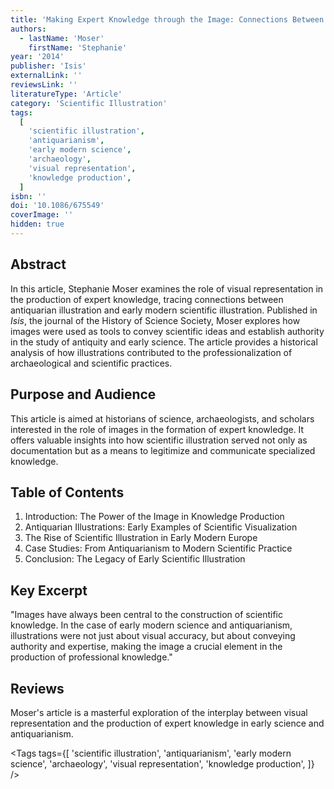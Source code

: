 ```yaml
---
title: 'Making Expert Knowledge through the Image: Connections Between Antiquarian and Early Modern Scientific Illustration'
authors:
  - lastName: 'Moser'
    firstName: 'Stephanie'
year: '2014'
publisher: 'Isis'
externalLink: ''
reviewsLink: ''
literatureType: 'Article'
category: 'Scientific Illustration'
tags:
  [
    'scientific illustration',
    'antiquarianism',
    'early modern science',
    'archaeology',
    'visual representation',
    'knowledge production',
  ]
isbn: ''
doi: '10.1086/675549'
coverImage: ''
hidden: true
---
```


## Abstract

In this article, Stephanie Moser examines the role of visual representation in the production of expert knowledge, tracing connections between antiquarian illustration and early modern scientific illustration. Published in _Isis_, the journal of the History of Science Society, Moser explores how images were used as tools to convey scientific ideas and establish authority in the study of antiquity and early science. The article provides a historical analysis of how illustrations contributed to the professionalization of archaeological and scientific practices.

## Purpose and Audience

This article is aimed at historians of science, archaeologists, and scholars interested in the role of images in the formation of expert knowledge. It offers valuable insights into how scientific illustration served not only as documentation but as a means to legitimize and communicate specialized knowledge.

## Table of Contents

1. Introduction: The Power of the Image in Knowledge Production
2. Antiquarian Illustrations: Early Examples of Scientific Visualization
3. The Rise of Scientific Illustration in Early Modern Europe
4. Case Studies: From Antiquarianism to Modern Scientific Practice
5. Conclusion: The Legacy of Early Scientific Illustration

## Key Excerpt

"Images have always been central to the construction of scientific knowledge. In the case of early modern science and antiquarianism, illustrations were not just about visual accuracy, but about conveying authority and expertise, making the image a crucial element in the production of professional knowledge."

## Reviews

Moser's article is a masterful exploration of the interplay between visual representation and the production of expert knowledge in early science and antiquarianism.

<Tags
  tags={[
    'scientific illustration',
    'antiquarianism',
    'early modern science',
    'archaeology',
    'visual representation',
    'knowledge production',
  ]}
/>
